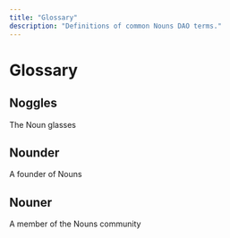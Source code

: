 ```yaml
---
title: "Glossary"
description: "Definitions of common Nouns DAO terms."
---
```

# Glossary

## Noggles

The Noun glasses

## Nounder

A founder of Nouns

## Nouner

A member of the Nouns community

